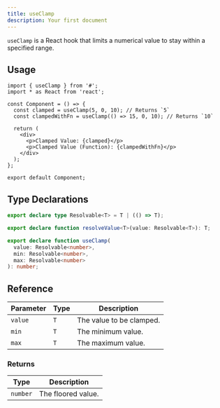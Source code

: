 ```yaml
---
title: useClamp
description: Your first document
---
```


`useClamp` is a React hook that limits a numerical value to stay within a specified range.

## Usage

```tsx
import { useClamp } from '#';
import * as React from 'react';

const Component = () => {
  const clamped = useClamp(5, 0, 10); // Returns `5`
  const clampedWithFn = useClamp(() => 15, 0, 10); // Returns `10`

  return (
    <div>
      <p>Clamped Value: {clamped}</p>
      <p>Clamped Value (Function): {clampedWithFn}</p>
    </div>
  );
};

export default Component;
```

## Type Declarations

```ts
export declare type Resolvable<T> = T | (() => T);

export declare function resolveValue<T>(value: Resolvable<T>): T;

export declare function useClamp(
  value: Resolvable<number>,
  min: Resolvable<number>,
  max: Resolvable<number>
): number;
```

## Reference

| Parameter | Type | Description              |
| --------- | ---- | ------------------------ |
| `value`   | `T`  | The value to be clamped. |
| `min`     | `T`  | The minimum value.       |
| `max`     | `T`  | The maximum value.       |

### Returns

| Type     | Description        |
| -------- | ------------------ |
| `number` | The floored value. |